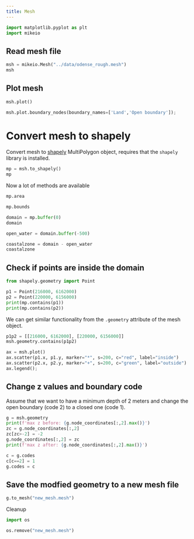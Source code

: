 ```yaml
---
title: Mesh
---
```


```python
import matplotlib.pyplot as plt
import mikeio
```

## Read mesh file

```python
msh = mikeio.Mesh("../data/odense_rough.mesh")
msh
```

## Plot mesh

```python
msh.plot()
```

```python
msh.plot.boundary_nodes(boundary_names=['Land','Open boundary']);
```

# Convert mesh to shapely
Convert mesh to [shapely](https://shapely.readthedocs.io/en/latest/manual.html) MultiPolygon object, requires that the `shapely` library is installed.

```python
mp = msh.to_shapely()
mp
```

Now a lot of methods are available

```python
mp.area
```

```python
mp.bounds
```

```python
domain = mp.buffer(0)
domain
```

```python
open_water = domain.buffer(-500)

coastalzone = domain - open_water
coastalzone
```

## Check if points are inside the domain

```python
from shapely.geometry import Point

p1 = Point(216000, 6162000)
p2 = Point(220000, 6156000)
print(mp.contains(p1))
print(mp.contains(p2))
```

We can get similar functionality from the `.geometry` attribute of the mesh object.

```python
p1p2 = [[216000, 6162000], [220000, 6156000]]
msh.geometry.contains(p1p2)
```

```python
ax = msh.plot()
ax.scatter(p1.x, p1.y, marker="*", s=200, c="red", label="inside")
ax.scatter(p2.x, p2.y, marker="+", s=200, c="green", label="outside")
ax.legend();
```


## Change z values and boundary code
Assume that we want to have a minimum depth of 2 meters and change the open boundary (code 2) to a closed one (code 1). 

```python
g = msh.geometry
print(f'max z before: {g.node_coordinates[:,2].max()}')
zc = g.node_coordinates[:,2]
zc[zc>-2] = -2
g.node_coordinates[:,2] = zc
print(f'max z after: {g.node_coordinates[:,2].max()}')
```


```python
c = g.codes
c[c==2] = 1
g.codes = c
```

## Save the modfied geometry to a new mesh file

```python
g.to_mesh("new_mesh.mesh")
```

Cleanup

```python
import os

os.remove("new_mesh.mesh")
```




